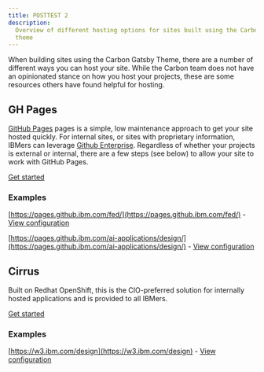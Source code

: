 ```yaml
---
title: POSTTEST 2
description:
  Overview of different hosting options for sites built using the Carbon Gatsby
  theme
---
```


<PageDescription>

When building sites using the Carbon Gatsby Theme, there are a number of
different ways you can host your site. While the Carbon team does not have an
opinionated stance on how you host your projects, these are some resources
others have found helpful for hosting.

</PageDescription>

## GH Pages

[GitHub Pages](https://pages.github.com/) pages is a simple, low maintenance approach to get your site hosted quickly. For internal sites, or sites with proprietary information, IBMers can leverage [Github Enterprise](https://w3.ibm.com/help/#/article/github_ent_ibm/github_overview?requestedTopicId=github_overview). Regardless of whether your projects is external or internal, there are a few steps (see below) to allow your site to work with GitHub Pages.

[Get started](https://www.gatsbyjs.org/docs/how-gatsby-works-with-github-pages/)

### Examples

[https://pages.github.ibm.com/fed/](https://pages.github.ibm.com/fed/) -
[View configuration](https://github.ibm.com/FED/fed.github.ibm.com)

[https://pages.github.ibm.com/ai-applications/design/](https://pages.github.ibm.com/ai-applications/design/) -
[View configuration](https://github.ibm.com/ai-applications/design)

## Cirrus

Built on Redhat OpenShift, this is the CIO-preferred solution for internally
hosted applications and is provided to all IBMers.

[Get started](https://w3.ibm.com/w3publisher/cio-hybrid-cloud-services/get-started)

### Examples

[https://w3.ibm.com/design](https://w3.ibm.com/design) -
[View configuration](https://github.ibm.com/Design/w3-design/blob/master/Dockerfile)